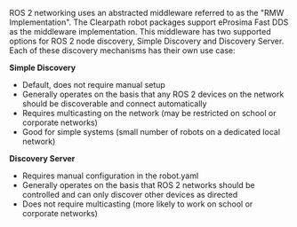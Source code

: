 ROS 2 networking uses an abstracted middleware referred to as the "RMW Implementation". The Clearpath robot packages support
eProsima Fast DDS as the middleware implementation. This middleware has two supported options for ROS 2 node discovery, Simple
Discovery and Discovery Server. Each of these discovery mechanisms has their own use case:

**Simple Discovery**

- Default, does not require manual setup
- Generally operates on the basis that any ROS 2 devices on the network should be discoverable and connect automatically
- Requires multicasting on the network (may be restricted on school or corporate networks)
- Good for simple systems (small number of robots on a dedicated local network)

**Discovery Server**

- Requires manual configuration in the robot.yaml
- Generally operates on the basis that ROS 2 networks should be controlled and can only discover other devices as directed
- Does not require multicasting (more likely to work on school or corporate networks)
